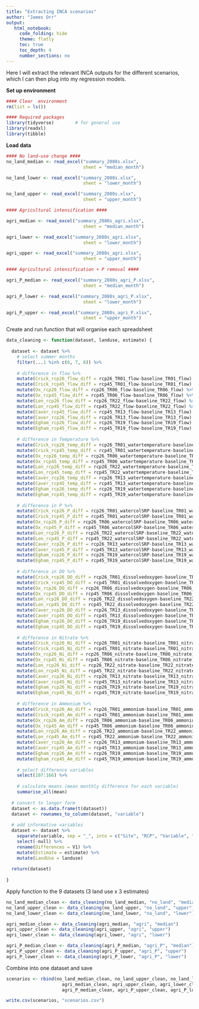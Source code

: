```yaml
---
title: "Extracting INCA scenarios"
author: "James Orr"
output:
   html_notebook:
     code_folding: hide
     theme: flatly
     toc: true
     toc_depth: 4
     number_sections: no
---
```


Here I will extract the relevant INCA outputs for the different scenarios, which I can then plug into my regression models. 

**Set up environment**

```r
#### Clear  environment 
rm(list = ls())         

#### Required packages
library(tidyverse)        # for general use
library(readxl)
library(tibble)
```

**Load data** 

```r
#### No land-use change ####
no_land_median <- read_excel("summary_2080s.xlsx",
                             sheet = "median_month")

no_land_lower <- read_excel("summary_2080s.xlsx",
                             sheet = "lower_month")

no_land_upper <- read_excel("summary_2080s.xlsx",
                             sheet = "upper_month")

#### Agricultural intensification ####

agri_median <- read_excel("summary_2080s_agri.xlsx",
                             sheet = "median_month")

agri_lower <- read_excel("summary_2080s_agri.xlsx",
                             sheet = "lower_month")

agri_upper <- read_excel("summary_2080s_agri.xlsx",
                             sheet = "upper_month")

#### Agricultural intensification + P removal ####

agri_P_median <- read_excel("summary_2080s_agri_P.xlsx",
                             sheet = "median_month")

agri_P_lower <- read_excel("summary_2080s_agri_P.xlsx",
                             sheet = "lower_month")

agri_P_upper <- read_excel("summary_2080s_agri_P.xlsx",
                             sheet = "upper_month")

```

Create and run function that will organise each spreadsheet 

```r

data_cleaning <- function(dataset, landuse, estimate) {
  
  dataset <- dataset %>%
    # select summer months 
    filter(...1 %in% c(6, 7, 8)) %>%
    
    # difference in flow %>%
    mutate(Crick_rcp26_flow_diff = rcp26_TR01_flow-baseline_TR01_flow) %>%
    mutate(Crick_rcp45_flow_diff = rcp45_TR01_flow-baseline_TR01_flow) %>%
    mutate(Ox_rcp26_flow_diff = rcp26_TR06_flow-baseline_TR06_flow) %>%
    mutate(Ox_rcp45_flow_diff = rcp45_TR06_flow-baseline_TR06_flow) %>%
    mutate(Lon_rcp26_flow_diff = rcp26_TR22_flow-baseline_TR22_flow) %>%
    mutate(Lon_rcp45_flow_diff = rcp45_TR22_flow-baseline_TR22_flow) %>%
    mutate(Caver_rcp45_flow_diff = rcp45_TR13_flow-baseline_TR13_flow) %>%
    mutate(Caver_rcp26_flow_diff = rcp26_TR13_flow-baseline_TR13_flow) %>%
    mutate(Egham_rcp26_flow_diff = rcp26_TR19_flow-baseline_TR19_flow) %>%
    mutate(Egham_rcp45_flow_diff = rcp45_TR19_flow-baseline_TR19_flow) %>%
    
    # difference in Temperature %>%
    mutate(Crick_rcp26_temp_diff = rcp26_TR01_watertemperature-baseline_TR01_watertemperature) %>%
    mutate(Crick_rcp45_temp_diff = rcp45_TR01_watertemperature-baseline_TR01_watertemperature) %>%
    mutate(Ox_rcp26_temp_diff = rcp26_TR06_watertemperature-baseline_TR06_watertemperature) %>%
    mutate(Ox_rcp45_temp_diff = rcp45_TR06_watertemperature-baseline_TR06_watertemperature) %>%
    mutate(Lon_rcp26_temp_diff = rcp26_TR22_watertemperature-baseline_TR22_watertemperature) %>%
    mutate(Lon_rcp45_temp_diff = rcp45_TR22_watertemperature-baseline_TR22_watertemperature) %>%
    mutate(Caver_rcp26_temp_diff = rcp26_TR13_watertemperature-baseline_TR13_watertemperature) %>%
    mutate(Caver_rcp45_temp_diff = rcp45_TR13_watertemperature-baseline_TR13_watertemperature) %>%
    mutate(Egham_rcp26_temp_diff = rcp26_TR19_watertemperature-baseline_TR19_watertemperature) %>%
    mutate(Egham_rcp45_temp_diff = rcp45_TR19_watertemperature-baseline_TR19_watertemperature) %>%
    
    # difference in P %>%
    mutate(Crick_rcp26_P_diff = rcp26_TR01_watercolSRP-baseline_TR01_watercolSRP) %>%
    mutate(Crick_rcp45_P_diff = rcp45_TR01_watercolSRP-baseline_TR01_watercolSRP) %>%
    mutate(Ox_rcp26_P_diff = rcp26_TR06_watercolSRP-baseline_TR06_watercolSRP) %>%
    mutate(Ox_rcp45_P_diff = rcp45_TR06_watercolSRP-baseline_TR06_watercolSRP) %>%
    mutate(Lon_rcp26_P_diff = rcp26_TR22_watercolSRP-baseline_TR22_watercolSRP) %>%
    mutate(Lon_rcp45_P_diff = rcp45_TR22_watercolSRP-baseline_TR22_watercolSRP) %>%
    mutate(Caver_rcp26_P_diff = rcp26_TR13_watercolSRP-baseline_TR13_watercolSRP) %>%
    mutate(Caver_rcp45_P_diff = rcp45_TR13_watercolSRP-baseline_TR13_watercolSRP) %>%
    mutate(Egham_rcp26_P_diff = rcp26_TR19_watercolSRP-baseline_TR19_watercolSRP) %>%
    mutate(Egham_rcp45_P_diff = rcp45_TR19_watercolSRP-baseline_TR19_watercolSRP) %>%
    
    # difference in DO %>%
    mutate(Crick_rcp26_DO_diff = rcp26_TR01_dissolvedoxygen-baseline_TR01_dissolvedoxygen) %>%
    mutate(Crick_rcp45_DO_diff = rcp45_TR01_dissolvedoxygen-baseline_TR01_dissolvedoxygen) %>%
    mutate(Ox_rcp26_DO_diff = rcp26_TR06_dissolvedoxygen-baseline_TR06_dissolvedoxygen) %>%
    mutate(Ox_rcp45_DO_diff = rcp45_TR06_dissolvedoxygen-baseline_TR06_dissolvedoxygen) %>%
    mutate(Lon_rcp26_DO_diff = rcp26_TR22_dissolvedoxygen-baseline_TR22_dissolvedoxygen) %>%
    mutate(Lon_rcp45_DO_diff = rcp45_TR22_dissolvedoxygen-baseline_TR22_dissolvedoxygen) %>%
    mutate(Caver_rcp26_DO_diff = rcp26_TR13_dissolvedoxygen-baseline_TR13_dissolvedoxygen) %>%
    mutate(Caver_rcp45_DO_diff = rcp45_TR13_dissolvedoxygen-baseline_TR13_dissolvedoxygen) %>%
    mutate(Egham_rcp26_DO_diff = rcp26_TR19_dissolvedoxygen-baseline_TR19_dissolvedoxygen) %>%
    mutate(Egham_rcp45_DO_diff = rcp45_TR19_dissolvedoxygen-baseline_TR19_dissolvedoxygen) %>%
    
    # difference in Nitrate %>%
    mutate(Crick_rcp26_Ni_diff = rcp26_TR01_nitrate-baseline_TR01_nitrate) %>%
    mutate(Crick_rcp45_Ni_diff = rcp45_TR01_nitrate-baseline_TR01_nitrate) %>%
    mutate(Ox_rcp26_Ni_diff = rcp26_TR06_nitrate-baseline_TR06_nitrate) %>%
    mutate(Ox_rcp45_Ni_diff = rcp45_TR06_nitrate-baseline_TR06_nitrate) %>%
    mutate(Lon_rcp26_Ni_diff = rcp26_TR22_nitrate-baseline_TR22_nitrate) %>%
    mutate(Lon_rcp45_Ni_diff = rcp45_TR22_nitrate-baseline_TR22_nitrate) %>%
    mutate(Caver_rcp26_Ni_diff = rcp26_TR13_nitrate-baseline_TR13_nitrate) %>%
    mutate(Caver_rcp45_Ni_diff = rcp45_TR13_nitrate-baseline_TR13_nitrate) %>%
    mutate(Egham_rcp26_Ni_diff = rcp26_TR19_nitrate-baseline_TR19_nitrate) %>%
    mutate(Egham_rcp45_Ni_diff = rcp45_TR19_nitrate-baseline_TR19_nitrate) %>%
    
    # difference in Ammonium %>%
    mutate(Crick_rcp26_Am_diff = rcp26_TR01_ammonium-baseline_TR01_ammonium) %>%
    mutate(Crick_rcp45_Am_diff = rcp45_TR01_ammonium-baseline_TR01_ammonium) %>%
    mutate(Ox_rcp26_Am_diff = rcp26_TR06_ammonium-baseline_TR06_ammonium) %>%
    mutate(Ox_rcp45_Am_diff = rcp45_TR06_ammonium-baseline_TR06_ammonium) %>%
    mutate(Lon_rcp26_Am_diff = rcp26_TR22_ammonium-baseline_TR22_ammonium) %>%
    mutate(Lon_rcp45_Am_diff = rcp45_TR22_ammonium-baseline_TR22_ammonium) %>%
    mutate(Caver_rcp26_Am_diff = rcp26_TR13_ammonium-baseline_TR13_ammonium) %>%
    mutate(Caver_rcp45_Am_diff = rcp45_TR13_ammonium-baseline_TR13_ammonium) %>%
    mutate(Egham_rcp26_Am_diff = rcp26_TR19_ammonium-baseline_TR19_ammonium) %>%
    mutate(Egham_rcp45_Am_diff = rcp45_TR19_ammonium-baseline_TR19_ammonium) %>%
    
    # select difference variables 
    select(107:166) %>%
    
    # calculate means (mean monthly difference for each variable) 
    summarise_all(mean) 
  
  # convert to longer form 
  dataset <- as.data.frame(t(dataset))
  dataset <- rownames_to_column(dataset, "variable")
  
  # add informative variables 
  dataset <- dataset %>%
    separate(variable, sep = "_", into = c("Site", "RCP", "Variable", "null")) %>%
    select(-null) %>%
    rename(Differences = V1) %>%
    mutate(Estimate = estimate) %>%
    mutate(LandUse = landuse)
  
  return(dataset)
  
}


```

Apply function to the 9 datasets (3 land use x 3 estimates)

```r

no_land_median_clean <- data_cleaning(no_land_median, "no_land", "median")
no_land_upper_clean <- data_cleaning(no_land_upper, "no_land", "upper")
no_land_lower_clean <- data_cleaning(no_land_lower, "no_land", "lower")

agri_median_clean <- data_cleaning(agri_median, "agri", "median")
agri_upper_clean <- data_cleaning(agri_upper, "agri", "upper")
agri_lower_clean <- data_cleaning(agri_lower, "agri", "lower")

agri_P_median_clean <- data_cleaning(agri_P_median, "agri_P", "median")
agri_P_upper_clean <- data_cleaning(agri_P_upper, "agri_P", "upper")
agri_P_lower_clean <- data_cleaning(agri_P_lower, "agri_P", "lower")

```

Combine into one dataset and save 

```r
scenarios <- rbind(no_land_median_clean, no_land_upper_clean, no_land_lower_clean,
                     agri_median_clean, agri_upper_clean, agri_lower_clean,
                     agri_P_median_clean, agri_P_upper_clean, agri_P_lower_clean)

write.csv(scenarios, "scenarios.csv")
```



